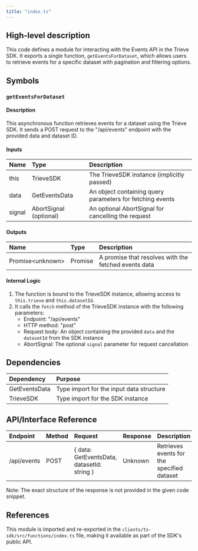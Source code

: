 ```yaml
---
title: "index.ts"
---
```


## High-level description
This code defines a module for interacting with the Events API in the Trieve SDK. It exports a single function, `getEventsForDataset`, which allows users to retrieve events for a specific dataset with pagination and filtering options.

## Symbols

### `getEventsForDataset`
#### Description
This asynchronous function retrieves events for a dataset using the Trieve SDK. It sends a POST request to the "/api/events" endpoint with the provided data and dataset ID.

#### Inputs
| Name | Type | Description |
|:-----|:-----|:------------|
| this | TrieveSDK | The TrieveSDK instance (implicitly passed) |
| data | GetEventsData | An object containing query parameters for fetching events |
| signal | AbortSignal (optional) | An optional AbortSignal for cancelling the request |

#### Outputs
| Name | Type | Description |
|:-----|:-----|:------------|
| Promise&lt;unknown&gt; | Promise | A promise that resolves with the fetched events data |

#### Internal Logic
1. The function is bound to the TrieveSDK instance, allowing access to `this.trieve` and `this.datasetId`.
2. It calls the `fetch` method of the TrieveSDK instance with the following parameters:
   - Endpoint: "/api/events"
   - HTTP method: "post"
   - Request body: An object containing the provided `data` and the `datasetId` from the SDK instance
   - AbortSignal: The optional `signal` parameter for request cancellation

## Dependencies
| Dependency | Purpose |
|:-----------|:--------|
| GetEventsData | Type import for the input data structure |
| TrieveSDK | Type import for the SDK instance |

## API/Interface Reference
| Endpoint | Method | Request | Response | Description |
|:---------|:-------|:--------|:---------|:------------|
| /api/events | POST | { data: GetEventsData, datasetId: string } | Unknown | Retrieves events for the specified dataset |

Note: The exact structure of the response is not provided in the given code snippet.

## References
This module is imported and re-exported in the `clients/ts-sdk/src/functions/index.ts` file, making it available as part of the SDK's public API.